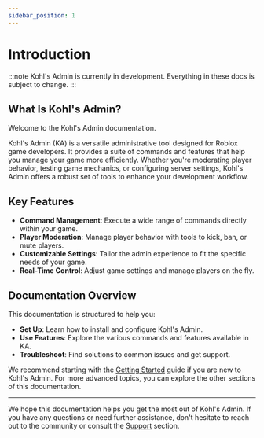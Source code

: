```yaml
---
sidebar_position: 1
---
```


# Introduction

:::note
Kohl's Admin is currently in development. Everything in these docs is subject to change.
:::

## What Is Kohl's Admin?

Welcome to the Kohl's Admin documentation.

Kohl's Admin (KA) is a versatile administrative tool designed for Roblox game developers. It provides a suite of commands and features that help you manage your game more efficiently. Whether you're moderating player behavior, testing game mechanics, or configuring server settings, Kohl's Admin offers a robust set of tools to enhance your development workflow.

## Key Features

- **Command Management**: Execute a wide range of commands directly within your game.
- **Player Moderation**: Manage player behavior with tools to kick, ban, or mute players.
- **Customizable Settings**: Tailor the admin experience to fit the specific needs of your game.
- **Real-Time Control**: Adjust game settings and manage players on the fly.

## Documentation Overview

This documentation is structured to help you:

- **Set Up**: Learn how to install and configure Kohl's Admin.
- **Use Features**: Explore the various commands and features available in KA.
- **Troubleshoot**: Find solutions to common issues and get support.

We recommend starting with the [Getting Started](/docs/getting-started/installation) guide if you are new to Kohl's Admin. For more advanced topics, you can explore the other sections of this documentation.

---

We hope this documentation helps you get the most out of Kohl's Admin. If you have any questions or need further assistance, don't hesitate to reach out to the community or consult the [Support](/docs/support) section.

